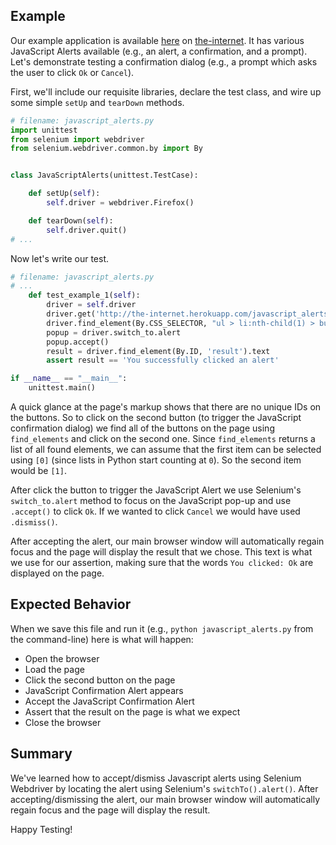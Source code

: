 ## Example

Our example application is available [here](http://the-internet.herokuapp.com/javascript_alerts) on [the-internet](http://github.com/saucelabs/the-internet). It has various JavaScript Alerts available (e.g., an alert, a confirmation, and a prompt). Let's demonstrate testing a confirmation dialog (e.g., a prompt which asks the user to click `Ok` or `Cancel`).

First, we'll include our requisite libraries, declare the test class, and wire up some simple `setUp` and `tearDown` methods.

```python
# filename: javascript_alerts.py
import unittest
from selenium import webdriver
from selenium.webdriver.common.by import By


class JavaScriptAlerts(unittest.TestCase):

    def setUp(self):
        self.driver = webdriver.Firefox()

    def tearDown(self):
        self.driver.quit()
# ...
```

Now let's write our test.

```python
# filename: javascript_alerts.py
# ...
    def test_example_1(self):
        driver = self.driver
        driver.get('http://the-internet.herokuapp.com/javascript_alerts')
        driver.find_element(By.CSS_SELECTOR, "ul > li:nth-child(1) > button").click()
        popup = driver.switch_to.alert
        popup.accept()
        result = driver.find_element(By.ID, 'result').text
        assert result == 'You successfully clicked an alert'

if __name__ == "__main__":
    unittest.main()
```

A quick glance at the page's markup shows that there are no unique IDs on the buttons. So to click on the second button (to trigger the JavaScript confirmation dialog) we find all of the buttons on the page using `find_elements` and click on the second one. Since `find_elements` returns a list of all found elements, we can assume that the first item can be selected using `[0]` (since lists in Python start counting at `0`). So the second item would be `[1]`.

After click the button to trigger the JavaScript Alert we use Selenium's `switch_to.alert` method to focus on the JavaScript pop-up and use `.accept()` to click `Ok`. If we wanted to click `Cancel` we would have used `.dismiss()`.

After accepting the alert, our main browser window will automatically regain focus and the page will display the result that we chose. This text is what we use for our assertion, making sure that the words `You clicked: Ok` are displayed on the page.

## Expected Behavior

When we save this file and run it (e.g., `python javascript_alerts.py` from the command-line) here is what will happen:

+ Open the browser
+ Load the page
+ Click the second button on the page
+ JavaScript Confirmation Alert appears
+ Accept the JavaScript Confirmation Alert
+ Assert that the result on the page is what we expect
+ Close the browser

## Summary

We've learned how to accept/dismiss Javascript alerts using Selenium Webdriver by locating the alert using Selenium's `switchTo().alert()`. After accepting/dismissing the alert, our main browser window will automatically regain focus and the page will display the result.

Happy Testing!
